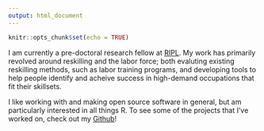 ```yaml
---
output: html_document
---
```


```r
knitr::opts_chunk$set(echo = TRUE)
```

I am currently a pre-doctoral research fellow at [RIPL](https://www.ripl.org). My work has primarily revolved around reskilling and the labor force; both evaluting existing reskilling methods, such as labor training programs, and developing tools to help people identify and acheive success in high-demand occupations that fit their skillsets.

I like working with and making open source software in general, but am particularly interested in all things R. To see some of the projects that I've worked on, check out my [Github](https://github.com/dmolitor)!

